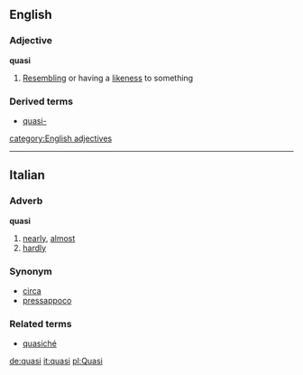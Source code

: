 ==English==
===Adjective===
'''quasi'''
#[[Resembling]] or having a [[likeness]] to something
===Derived terms===
*[[quasi-]]
[[category:English adjectives]]

----

==Italian==
===Adverb===
'''quasi'''

# [[nearly]], [[almost]]
# [[hardly]]

===Synonym===
*[[circa]]
*[[pressappoco]]

===Related terms===
*[[quasiché]]

[[de:quasi]]
[[it:quasi]]
[[pl:Quasi]]